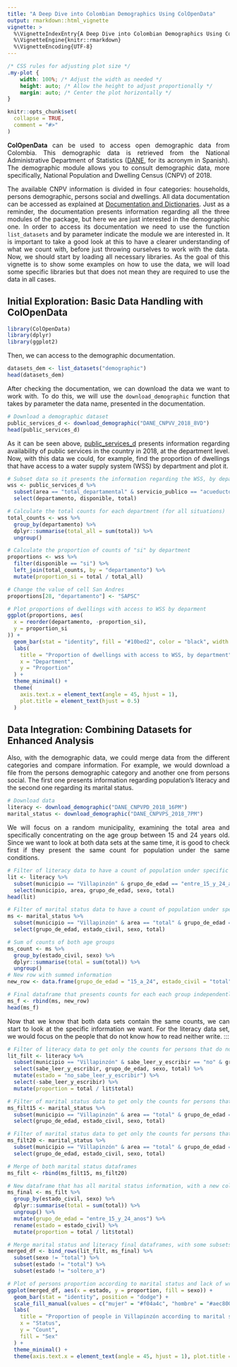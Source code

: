 ```yaml
---
title: "A Deep Dive into Colombian Demographics Using ColOpenData"
output: rmarkdown::html_vignette
vignette: >
  %\VignetteIndexEntry{A Deep Dive into Colombian Demographics Using ColOpenData}
  %\VignetteEngine{knitr::rmarkdown}
  %\VignetteEncoding{UTF-8}
---
```


```css
/* CSS rules for adjusting plot size */
.my-plot {
    width: 100%; /* Adjust the width as needed */
    height: auto; /* Allow the height to adjust proportionally */
    margin: auto; /* Center the plot horizontally */
}

```

```r
knitr::opts_chunk$set(
  collapse = TRUE,
  comment = "#>"
)
```

::: {style="text-align: justify;"}
**ColOpenData** can be used to access open demographic data from Colombia. This demographic data is retrieved from the National Administrative Department of Statistics ([DANE](https://www.dane.gov.co/index.php/estadisticas-por-tema), for its acronym in Spanish). The demographic module allows you to consult demographic data, more specifically, National Population and Dwelling Census (CNPV) of 2018.

The available CNPV information is divided in four categories: households, persons demographic, persons social and dwellings. All data documentation can be accessed as explained at [Documentation and Dictionaries](https://epiverse-trace.github.io/ColOpenData/articles/documentation_and_dictionaries.html). Just as a reminder, the documentation presents information regarding all the three modules of the package, but here we are just interested in the demographic one. In order to access its documentation we need to use the function `list_datasets` and by parameter indicate the module we are interested in. It is important to take a good look at this to have a clearer understanding of what we count with, before just throwing ourselves to work with the data. Now, we should start by loading all necessary libraries. As the goal of this vignette is to show some examples on how to use the data, we will load some specific libraries but that does not mean they are required to use the data in all cases.
:::

## Initial Exploration: Basic Data Handling with ColOpenData

```r
library(ColOpenData)
library(dplyr)
library(ggplot2)
```

::: {style="text-align: justify;"}
Then, we can access to the demographic documentation.

```r
datasets_dem <- list_datasets("demographic")
head(datasets_dem)
```

After checking the documentation, we can download the data we want to work with. To do this, we will use the `download_demographic` function that takes by parameter the data name, presented in the documentation.
:::

```r
# Download a demographic dataset
public_services_d <- download_demographic("DANE_CNPVV_2018_8VD")
head(public_services_d)
```

::: {style="text-align: justify;"}
As it can be seen above, [public_services_d]{.underline} presents information regarding availability of public services in the country in 2018, at the department level. Now, with this data we could, for example, find the proportion of dwellings that have access to a water supply system (WSS) by department and plot it.
:::

```r
# Subset data so it presents the information regarding the WSS, by department
wss <- public_services_d %>%
  subset(area == "total_departamental" & servicio_publico == "acueducto") %>%
  select(departamento, disponible, total)

# Calculate the total counts for each department (for all situations)
total_counts <- wss %>%
  group_by(departamento) %>%
  dplyr::summarise(total_all = sum(total)) %>%
  ungroup()

# Calculate the proportion of counts of "si" by department
proportions <- wss %>%
  filter(disponible == "si") %>%
  left_join(total_counts, by = "departamento") %>%
  mutate(proportion_si = total / total_all)

# Change the value of cell San Andres
proportions[28, "departamento"] <- "SAPSC"

# Plot proportions of dwellings with access to WSS by deparment
ggplot(proportions, aes(
  x = reorder(departamento, -proportion_si),
  y = proportion_si
)) +
  geom_bar(stat = "identity", fill = "#10bed2", color = "black", width = 0.6) +
  labs(
    title = "Proportion of dwellings with access to WSS, by department",
    x = "Department",
    y = "Proportion"
  ) +
  theme_minimal() +
  theme(
    axis.text.x = element_text(angle = 45, hjust = 1),
    plot.title = element_text(hjust = 0.5)
  )
```

## Data Integration: Combining Datasets for Enhanced Analysis

::: {style="text-align: justify;"}
Also, with the demographic data, we could merge data from the different categories and compare information. For example, we would download a file from the persons demographic category and another one from persons social. The first one presents information regarding population's literacy and the second one regarding its marital status.
:::

```r
# Download data
literacy <- download_demographic("DANE_CNPVPD_2018_16PM")
marital_status <- download_demographic("DANE_CNPVPS_2018_7PM")
```

::: {style="text-align: justify;"}
We will focus on a random municipality, examining the total area and specifically concentrating on the age group between 15 and 24 years old. Since we want to look at both data sets at the same time, it is good to check first if they present the same count for population under the same conditions.
:::

```r
# Filter of literacy data to have a count of population under specific conditions
lit <- literacy %>%
  subset(municipio == "Villapinzón" & grupo_de_edad == "entre_15_y_24_anos" & area == "total" & sabe_leer_y_escribir == "total" & sexo == "total") %>%
  select(municipio, area, grupo_de_edad, sexo, total)
head(lit)

# Filter of marital status data to have a count of population under specific conditions
ms <- marital_status %>%
  subset(municipio == "Villapinzón" & area == "total" & grupo_de_edad == c("15_a_19", "20_a_24") & estado_civil == "total" & sexo == "total") %>%
  select(grupo_de_edad, estado_civil, sexo, total)

# Sum of counts of both age groups
ms_count <- ms %>%
  group_by(estado_civil, sexo) %>%
  dplyr::summarise(total = sum(total)) %>%
  ungroup()
# New row with summed information
new_row <- data.frame(grupo_de_edad = "15_a_24", estado_civil = "total", sexo = "total", total = ms_count$total)

# Final dataframe that presents counts for each each group independently, and together
ms_f <- rbind(ms, new_row)
head(ms_f)
```

::: {style="text-align: justify;"}
Now that we know that both data sets contain the same counts, we can start to look at the specific information we want. For the literacy data set, we would focus on the people that do not know how to read neither write. :::
:::

```r
# Filter of literacy data to get only the counts for persons that do not know how to read neither write, between 15 and 24 years old, in the total area of Villapinzon municipality
lit_filt <- literacy %>%
  subset(municipio == "Villapinzón" & sabe_leer_y_escribir == "no" & grupo_de_edad == "entre_15_y_24_anos" & area == "total") %>%
  select(sabe_leer_y_escribir, grupo_de_edad, sexo, total) %>%
  mutate(estado = "no_sabe_leer_y_escribir") %>%
  select(-sabe_leer_y_escribir) %>%
  mutate(proportion = total / lit$total)

# Filter of marital status data to get only the counts for persons that do not know how to read neither write, between 15 and 19 years old, in the total area of Villapinzon municipality
ms_filt15 <- marital_status %>%
  subset(municipio == "Villapinzón" & area == "total" & grupo_de_edad == "15_a_19") %>%
  select(grupo_de_edad, estado_civil, sexo, total)

# Filter of marital status data to get only the counts for persons that do not know how to read neither write, between 20 and 24 years old, in the total area of Villapinzon municipality
ms_filt20 <- marital_status %>%
  subset(municipio == "Villapinzón" & area == "total" & grupo_de_edad == "20_a_24") %>%
  select(grupo_de_edad, estado_civil, sexo, total)

# Merge of both marital status dataframes
ms_filt <- rbind(ms_filt15, ms_filt20)

# New dataframe that has all marital status information, with a new column that presents the proportion of persons according to its other columns
ms_final <- ms_filt %>%
  group_by(estado_civil, sexo) %>%
  dplyr::summarise(total = sum(total)) %>%
  ungroup() %>%
  mutate(grupo_de_edad = "entre_15_y_24_anos") %>%
  rename(estado = estado_civil) %>%
  mutate(proportion = total / lit$total)

# Merge marital status and literacy final dataframes, with some subsets to plot a better graph
merged_df <- bind_rows(lit_filt, ms_final) %>%
  subset(sexo != "total") %>%
  subset(estado != "total") %>%
  subset(estado != "soltero_a")

# Plot of persons proportion according to marital status and lack of writing and reading knowledge, by sex
ggplot(merged_df, aes(x = estado, y = proportion, fill = sexo)) +
  geom_bar(stat = "identity", position = "dodge") +
  scale_fill_manual(values = c("mujer" = "#f04a4c", "hombre" = "#aec800")) +
  labs(
    title = "Proportion of people in Villapinzón according to marital status and lack of writing and reading knowledge, by sex",
    x = "Status",
    y = "Count",
    fill = "Sex"
  ) +
  theme_minimal() +
  theme(axis.text.x = element_text(angle = 45, hjust = 1), plot.title = element_text(hjust = 0.5))
```
